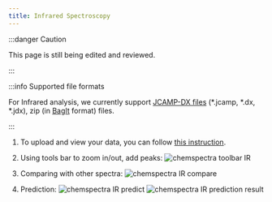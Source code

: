 ```yaml
---
title: Infrared Spectroscopy
---
```


:::danger Caution

This page is still being edited and reviewed.

:::

:::info Supported file formats

For Infrared analysis, we currently support [JCAMP-DX files](https://iupac.org/what-we-do/digital-standards/jcamp-dx/) (\*.jcamp, \*.dx, \*.jdx), zip (in [BagIt](https://en.wikipedia.org/wiki/BagIt) format) files.

:::

1. To upload and view your data, you can follow [this instruction](../chemspectra#using-chemspectra).

2. Using tools bar to zoom in/out, add peaks:
   ![chemspectra toolbar IR](/img/chemspectra/ir/chemspectra_ir_1.png)

3. Comparing with other spectra:
   ![chemspectra IR compare](/img/chemspectra/ir/chemspectra_ir_3.png)

4. Prediction:
   ![chemspectra IR predict](/img/chemspectra/ir/chemspectra_ir_2.png)
   ![chemspectra IR prediction result](/img/chemspectra/ir/chemspectra_ir_4.png)
